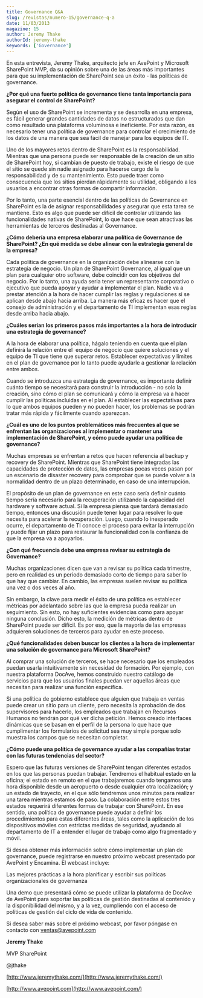 ```yaml
---
title: Governance Q&A
slug: /revistas/numero-15/governance-q-a
date: 11/03/2013
magazine: 15
author: Jeremy Thake
authorId: jeremy-thake
keywords: ['Governance']
---
```






En esta entrevista, Jeremy Thake, arquitecto jefe en AvePoint y Microsoft SharePoint MVP, da su opinión sobre una de las áreas más importantes para que su implementación de SharePoint sea un éxito - las políticas de governance.

**¿Por qué una fuerte política de governance tiene tanta importancia para asegurar el control de SharePoint?**

Según el uso de SharePoint se incrementa y se desarrolla en una empresa, es fácil generar grandes cantidades de datos no estructurados que dan como resultado una plataforma voluminosa e ineficiente. Por esta razón, es necesario tener una política de governance para controlar el crecimiento de los datos de una manera que sea fácil de manejar para los equipos de IT.

Uno de los mayores retos dentro de SharePoint es la responsabilidad. Mientras que una persona puede ser responsable de la creación de un sitio de SharePoint hoy, si cambian de puesto de trabajo, existe el riesgo de que el sitio se quede sin nadie asignado para hacerse cargo de la responsabilidad y de su mantenimiento. Esto puede traer como consecuencia que los sitios pierdan rápidamente su utilidad, obligando a los usuarios a encontrar otras formas de compartir información.

Por lo tanto, una parte esencial dentro de las políticas de Governance en SharePoint es la de asignar responsabilidades y asegurar que esta tarea se mantiene. Esto es algo que puede ser difícil de controlar utilizando las funcionalidades nativas de SharePoint, lo que hace que sean atractivas las herramientas de terceros destinadas al Governance.

**¿Cómo debería una empresa elaborar una política de Governance de SharePoint? ¿En qué medida se debe alinear con la estrategia general de la empresa?**

Cada política de governance en la organización debe alinearse con la estrategia de negocio. Un plan de SharePoint Governance, al igual que un plan para cualquier otro software, debe coincidir con los objetivos del negocio. Por lo tanto, una ayuda seria tener un representante corporativo o ejecutivo que pueda apoyar y ayudar a implementar el plan. Nadie va a prestar atención a la hora de hacer cumplir las reglas y regulaciones si se aplican desde abajo hacia arriba. La manera más eficaz es hacer que el consejo de administración y el departamento de TI implementan esas reglas desde arriba hacia abajo.

**¿Cuáles serían los primeros pasos más importantes a la hora de introducir una estrategia de governance?**

A la hora de elaborar una política, hágalo teniendo en cuenta que el plan definirá la relación entre el  equipo de negocio que quiere soluciones y el equipo de TI que tiene que superar retos. Establecer expectativas y límites en el plan de governance por lo tanto puede ayudarle a gestionar la relación entre ambos.

Cuando se introduzca una estrategia de governance, es importante definir cuánto tiempo se necesitará para construir la introducción - no solo la creación, sino cómo el plan se comunicará y cómo la empresa va a hacer cumplir las políticas incluidas en el plan. Al establecer las expectativas para lo que ambos equipos pueden y no pueden hacer, los problemas se podrán tratar más rápida y fácilmente cuando aparezcan.

**¿Cuál es uno de los puntos problemáticos más frecuentes al que se enfrentan las organizaciones al implementar o mantener una implementación de SharePoint, y cómo puede ayudar una política de governance?**

Muchas empresas se enfrentan a retos que hacen referencia al backup y recovery de SharePoint. Mientras que SharePoint tiene integradas las capacidades de protección de datos, las empresas pocas veces pasan por un escenario de disaster recovery para comprobar que se puede volver a la normalidad dentro de un plazo determinado, en caso de una interrupción.

El propósito de un plan de governance en este caso sería definir cuánto tiempo sería necesario para la recuperación utilizando la capacidad del hardware y software actual. Si la empresa piensa que tardará demasiado tiempo, entonces una discusión puede tener lugar para resolver lo que necesita para acelerar la recuperación. Luego, cuando lo inesperado ocurre, el departamento de TI conoce el proceso para evitar la interrupción y puede fijar un plazo para restaurar la funcionalidad con la confianza de que la empresa va a apoyarlos.

**¿Con qué frecuencia debe una empresa revisar su estrategia de Governance?**

Muchas organizaciones dicen que van a revisar su política cada trimestre, pero en realidad es un periodo demasiado corto de tiempo para saber lo que hay que cambiar. En cambio, las empresas suelen revisar su política una vez o dos veces al año.

Sin embargo, la clave para medir el éxito de una política es establecer métricas por adelantado sobre las que la empresa pueda realizar un seguimiento. Sin esto, no hay suficientes evidencias como para apoyar ninguna conclusión. Dicho esto, la medición de métricas dentro de SharePoint puede ser difícil. Es por eso, que la mayoría de las empresas adquieren soluciones de terceros para ayudar en este proceso.

**¿Qué funcionalidades deben buscar los clientes a la hora de implementar una solución de governance para Microsoft SharePoint?**

Al comprar una solución de terceros, se hace necesario que los empleados puedan usarla intuitivamente sin necesidad de formación. Por ejemplo, con nuestra plataforma DocAve, hemos construido nuestro catálogo de servicios para que los usuarios finales puedan ver aquellas áreas que necesitan para realizar una función específica.

Si una política de gobierno establece que alguien que trabaja en ventas puede crear un sitio para un cliente, pero necesita la aprobación de dos supervisores para hacerlo, los empleados que trabajan en Recursos Humanos no tendrán por qué ver dicha petición. Hemos creado interfaces dinámicas que se basan en el perfil de la persona lo que hace que cumplimentar los formularios de solicitud sea muy simple porque solo muestra los campos que se necesitan completar.

**¿Cómo puede una política de governance ayudar a las compañías tratar con las futuras tendencias del sector?**

Espero que las futuras versiones de SharePoint tengan diferentes estados en los que las personas puedan trabajar. Tendremos el habitual estado en la oficina; el estado en remoto en el que trabajaremos cuando tengamos una hora disponible desde un aeropuerto o desde cualquier otra localización; y un estado de trayecto, en el que sólo tendremos unos minutos para realizar una tarea mientras estamos de paso. La colaboración entre estos tres estados requerirá diferentes formas de trabajar con SharePoint. En ese sentido, una política de governance puede ayudar a definir los procedimientos para estas diferentes áreas, tales como la aplicación de los dispositivos móviles con estrictas medidas de seguridad, ayudando al departamento de IT a entender el lugar de trabajo como algo fragmentado y móvil.

Si desea obtener más información sobre cómo implementar un plan de governance, puede registrarse en nuestro próximo webcast presentado por AvePoint y Encamina. El webcast incluye:

Las mejores prácticas a la hora planificar y escribir sus políticas organizacionales de governanza

Una demo que presentará cómo se puede utilizar la plataforma de DocAve de AvePoint para soportar las políticas de gestión destinadas al contenido y la disponibilidad del mismo, y a la vez, cumpliendo con el acceso de políticas de gestión del ciclo de vida de contenido.

Si desea saber más sobre el próximo webcast, por favor póngase en contacto con [ventas@avepoint.com](mailto:ventas@avepoint.com)



**Jeremy Thake**

MVP SharePoint

@jthake

[http://www.jeremythake.com/](http://www.jeremythake.com/)

[http://www.avepoint.com](http://www.avepoint.com/)

